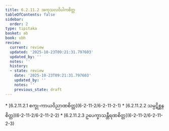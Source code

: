 ```yaml
---
title: 6.2.11.2 အကုသလဝိပါကစိတ္တ
tableOfContents: false
sidebar:
  order: 2
type: tipitaka
basket: ab
book: vbh
review:
  current: review
  updated: '2025-10-23T09:21:31.797603'
  updated_by: ''
  notes: ''
  history:
  - state: review
    date: '2025-10-23T09:21:31.797603'
    updated_by: ''
    notes: ''
    previous_state: draft
---
```



<ReviewStatus review={frontmatter.review} showDetails={true} />

<HypothesisAnnotation frontmatter={frontmatter} />

<DynamicBreadcrumb />



<TableOfContents book="vbh" section="6.2.11.2">
* [6.2.11.2.1 စက္ခု-ကာယဝိညာဏစိတ္တ](6-2-11-2/6-2-11-2-1)
* [6.2.11.2.2 သမ္ပဋိစ္ဆနစိတ္တ](6-2-11-2/6-2-11-2-2)
* [6.2.11.2.3 ဥပေက္ခာသန္တီရဏစိတ္တ](6-2-11-2/6-2-11-2-3)
</TableOfContents>